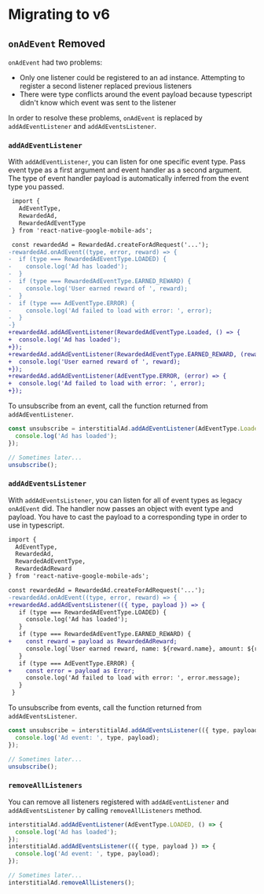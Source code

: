 # Migrating to v6

## `onAdEvent` Removed

`onAdEvent` had two problems:

- Only one listener could be registered to an ad instance. Attempting to register a second listener replaced previous listeners
- There were type conflicts around the event payload because typescript didn't know which event was sent to the listener

In order to resolve these problems, `onAdEvent` is replaced by `addAdEventListener` and `addAdEventsListener`.

### `addAdEventListener`

With `addAdEventListener`, you can listen for one specific event type. Pass event type as a first argument and event handler as a second argument. The type of event handler payload is automatically inferred from the event type you passed.

```diff
 import {
   AdEventType,
   RewardedAd,
   RewardedAdEventType
 } from 'react-native-google-mobile-ads';

 const rewardedAd = RewardedAd.createForAdRequest('...');
-rewardedAd.onAdEvent((type, error, reward) => {
-  if (type === RewardedAdEventType.LOADED) {
-    console.log('Ad has loaded');
-  }
-  if (type === RewardedAdEventType.EARNED_REWARD) {
-    console.log('User earned reward of ', reward);
-  }
-  if (type === AdEventType.ERROR) {
-    console.log('Ad failed to load with error: ', error);
-  }
-}
+rewardedAd.addAdEventListener(RewardedAdEventType.Loaded, () => {
+  console.log('Ad has loaded');
+});
+rewardedAd.addAdEventListener(RewardedAdEventType.EARNED_REWARD, (reward) => {
+  console.log('User earned reward of ', reward);
+});
+rewardedAd.addAdEventListener(AdEventType.ERROR, (error) => {
+  console.log('Ad failed to load with error: ', error);
+});
```

To unsubscribe from an event, call the function returned from `addAdEventListener`.

```js
const unsubscribe = interstitialAd.addAdEventListener(AdEventType.Loaded, () => {
  console.log('Ad has loaded');
});

// Sometimes later...
unsubscribe();
```

### `addAdEventsListener`

With `addAdEventsListener`, you can listen for all of event types as legacy `onAdEvent` did. The handler now passes an object with event type and payload. You have to cast the payload to a corresponding type in order to use in typescript.

```diff
import {
  AdEventType,
  RewardedAd,
  RewardedAdEventType,
  RewardedAdReward
} from 'react-native-google-mobile-ads';

const rewardedAd = RewardedAd.createForAdRequest('...');
-rewardedAd.onAdEvent((type, error, reward) => {
+rewardedAd.addAdEventsListener(({ type, payload }) => {
   if (type === RewardedAdEventType.LOADED) {
     console.log('Ad has loaded');
   }
   if (type === RewardedAdEventType.EARNED_REWARD) {
+    const reward = payload as RewardedAdReward;
     console.log(`User earned reward, name: ${reward.name}, amount: ${reward.amount}`);
   }
   if (type === AdEventType.ERROR) {
+    const error = payload as Error;
     console.log('Ad failed to load with error: ', error.message);
   }
 }
```

To unsubscribe from events, call the function returned from `addAdEventsListener`.

```js
const unsubscribe = interstitialAd.addAdEventsListener(({ type, payload }) => {
  console.log('Ad event: ', type, payload);
});

// Sometimes later...
unsubscribe();
```

### `removeAllListeners`

You can remove all listeners registered with `addAdEventListener` and `addAdEventsListener` by calling `removeAllListeners` method.

```js
interstitialAd.addAdEventListener(AdEventType.LOADED, () => {
  console.log('Ad has loaded');
});
interstitialAd.addAdEventsListener(({ type, payload }) => {
  console.log('Ad event: ', type, payload);
});

// Sometimes later...
interstitialAd.removeAllListeners();
```
